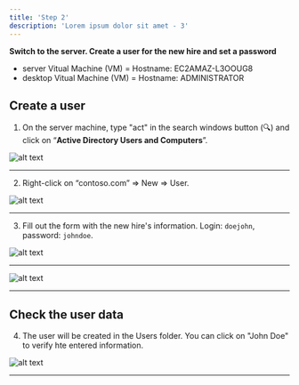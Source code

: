 ```yaml
---
title: 'Step 2'
description: 'Lorem ipsum dolor sit amet - 3'
---
```




**Switch to the server. Create a user for the new hire and set a password**

- server Vitual Machine (VM) = Hostname: EC2AMAZ-L3OOUG8
- desktop Vitual Machine (VM) = Hostname: ADMINISTRATOR


## Create a user 

1. On the server machine, type "act" in the search windows button (🔍) and click on “**Active Directory Users and Computers**”.



![alt text](https://github.com/hcoco1/career-2/blob/main/images/step_2.png?raw=true)

---
2. Right-click on “contoso.com” ⇒ New ⇒ User.



![alt text](https://github.com/hcoco1/career-2/blob/main/images/step_2_1.png?raw=true)

---

3. Fill out the form with the new hire's information. Login: `doejohn`, password: `johndoe`.



![alt text](https://github.com/hcoco1/career-2/blob/main/images/step_2_2.png?raw=true)

---


![alt text](https://github.com/hcoco1/career-2/blob/main/images/step_2_3.png?raw=true)

---

## Check the user data

4. The user will be created in the Users folder. You can click on "John Doe" to verify hte entered information.



![alt text](https://github.com/hcoco1/career-2/blob/main/images/step_2_4.png?raw=true)

---

